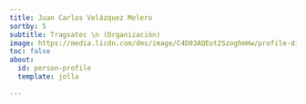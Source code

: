 ```yaml
---
title: Juan Carlos Velázquez Melero
sortby: 5
subtitle: Tragsatec \n (Organización)
image: https://media.licdn.com/dms/image/C4D03AQEot2SzoghmHw/profile-displayphoto-shrink_800_800/0/1590605815232?e=2147483647&v=beta&t=ZmkMaQLmnS_icA4oLOCi5Aj0NEwqXAOv0i2okHeDMkc
toc: false
about:
  id: person-profile
  template: jolla
 
---
```


:::{#person-profile}
:::




